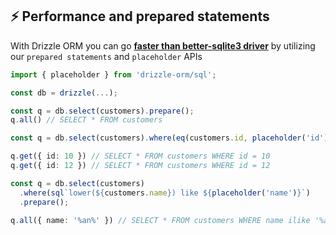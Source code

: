 ## ⚡️ Performance and prepared statements

With Drizzle ORM you can go [**faster than better-sqlite3 driver**](https://twitter.com/_alexblokh/status/1593593415907909634) by utilizing our `prepared statements` and `placeholder` APIs

```typescript copy
import { placeholder } from 'drizzle-orm/sql';

const db = drizzle(...);

const q = db.select(customers).prepare();
q.all() // SELECT * FROM customers

const q = db.select(customers).where(eq(customers.id, placeholder('id'))).prepare()

q.get({ id: 10 }) // SELECT * FROM customers WHERE id = 10
q.get({ id: 12 }) // SELECT * FROM customers WHERE id = 12

const q = db.select(customers)
  .where(sql`lower(${customers.name}) like ${placeholder('name')}`)
  .prepare();

q.all({ name: '%an%' }) // SELECT * FROM customers WHERE name ilike '%an%'
```